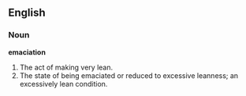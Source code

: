 ==English==

===Noun===

'''emaciation'''

#The act of making very lean.
#The state of being emaciated or reduced to excessive leanness; an excessively lean condition.